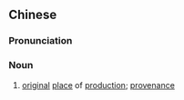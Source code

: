 {{also|原产地}}
==Chinese==
{{zh-forms|s=原产地|type=12}}

===Pronunciation===
{{zh-pron
|m=yuánchǎndì
|c=jyun4 caan2 dei6
|cat=n
}}

===Noun===
{{zh-noun}}

# [[original]] [[place]] of [[production]]; [[provenance]]